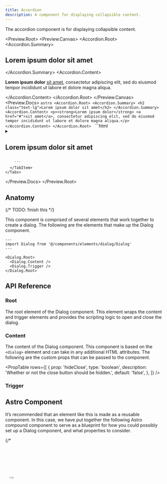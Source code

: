 ```yaml
---
title: Accordion
description: A component for displaying collapsible content.
---
```



The accordion component is for displaying collapsible content.

<Preview.Root>
  <Preview.Canvas>
    <Accordion.Root>
      <Accordion.Summary>
        <h2 class="text-lg">Lorem ipsum dolor sit amet</h2>
      </Accordion.Summary>
      <Accordion.Content>
        <p><strong>Lorem ipsum dolor</strong> <a href="#">sit amet</a>, consectetur adipiscing elit, sed do eiusmod tempor incididunt ut labore et dolore magna aliqua.</p>
      </Accordion.Content>
    </Accordion.Root>
  </Preview.Canvas>
  <Preview.Docs>
    <Tabs>
      <TabItem label="Astro" icon="astro">
        ```astro
        <Accordion.Root>
          <Accordion.Summary>
            <h2 class="text-lg">Lorem ipsum dolor sit amet</h2>
          </Accordion.Summary>
          <Accordion.Content>
            <p><strong>Lorem ipsum dolor</strong> <a href="#">sit amet</a>, consectetur adipiscing elit, sed do eiusmod tempor incididunt ut labore et dolore magna aliqua.</p>
          </Accordion.Content>
        </Accordion.Root>
        ```
      </TabItem>
      <TabItem label="Compiled" icon="seti:html">
        ```html
        <details data-component="Accordion" class="group/details flex flex-col border-t last-of-type:border-b">
          <summary
            class="group/summary flex cursor-pointer items-center justify-between py-24 marker:content-none focus:outline-none"
          >
            <h2 class="text-lg">Lorem ipsum dolor sit amet</h2>
            <span
              class="relative size-28 shrink-0 rounded border-2 border-transparent text-gray-600 transition-all group-hover/summary:bg-sky-200 group-focus-visible/summary:border-sky-700 group-active/summary:bg-sky-300 dark:group-hover/summary:bg-gray-800 dark:group-focus-visible/summary:border-gray-600 dark:group-active/summary:bg-gray-700"
            >
              <span
                class="absolute inset-0 m-auto h-4 w-20 bg-[var(--sl-color-gray-1)]"
              ></span>
              <span
                class="absolute inset-0 m-auto h-4 w-20 rotate-90 bg-[var(--sl-color-gray-1)] transition-transform duration-500 group-open/details:rotate-[360deg]"
              ></span>
            </span>
          </summary>
          <div class="mb-24">
            <p>
              <strong>Lorem ipsum dolor</strong> <a href="#">sit amet</a>, consectetur
              adipiscing elit, sed do eiusmod tempor incididunt ut labore et dolore
              magna aliqua.
            </p>
          </div>
        </details>

        ```
      </TabItem>
    </Tabs>

  </Preview.Docs>
</Preview.Root>

## Anatomy

{/* TODO: finish this */}

This component is comprised of several elements that work together to create a dialog. The following are the elements that make up the Dialog component.

```astro
---
import Dialog from '@/components/elements/dialog/Dialog'
---

<Dialog.Root>
  <Dialog.Content />
  <Dialog.Trigger />
</Dialog.Root>
```

## API Reference

### Root

The root element of the Dialog component. This element wraps the content and trigger elements and provides the scripting logic to open and close the dialog.

### Content

The content of the Dialog component. This component is based on the `<dialog>` element and can take in any additional HTML attributes. The following are the custom props that can be passed to the component.

<PropTable
  rows={[
    {
      prop: 'hideClose',
      type: 'boolean',
      description: 'Whether or not the close button should be hidden.',
      default: 'false',
    },
  ]}
/>

### Trigger

## Astro Component

It’s recommended that an element like this is made as a reusable component. In this case, we have put together the following Astro compound component to serve as a blueprint for how you could possibly set up a Dialog component, and what properties to consider.

<Tabs>
  {/* <TabItem label="Accordion" icon="seti:typescript">
    <Code code={AccordionRaw} lang="typescript" title="Accordion.ts" />
  </TabItem>
  <TabItem label="Root" icon="astro">
    <Code code={AccordionRootRaw} lang="astro" title="Root.astro" />
  </TabItem>
  <TabItem label="Summary" icon="astro">
    <Code code={AccordionSummaryRaw} lang="astro" title="Summary.astro" />
  </TabItem>
  <TabItem label="Content" icon="astro">
    <Code code={AccordionContentRaw} lang="astro" title="Content.astro" />
  </TabItem> */}
</Tabs>
